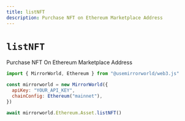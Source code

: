 ```yaml
---
title: listNFT
description: Purchase NFT on Ethereum Marketplace Address
---
```


# `listNFT`

Purchase NFT On Ethereum Marketplace Address

```js
import { MirrorWorld, Ethereum } from "@usemirrorworld/web3.js"

const mirrorworld = new MirrorWorld({
  apiKey: "YOUR_API_KEY",
  chainConfig: Ethereum("mainnet"),
})

await mirrorworld.Ethereum.Asset.listNFT()
```
